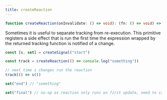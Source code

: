 ---
title: createReaction
---

```ts
function createReaction(onInvalidate: () => void): (fn: () => void) => void

```

Sometimes it is useful to separate tracking from re-execution. 
This primitive registers a side effect that is run the first time the expression wrapped by the returned tracking function is notified of a change.

```ts
const [s, set] = createSignal("start")

const track = createReaction(() => console.log("something"))

// next time s changes run the reaction
track(() => s())

set("end") // "something"

set("final") // no-op as reaction only runs on first update, need to call track again.
```
